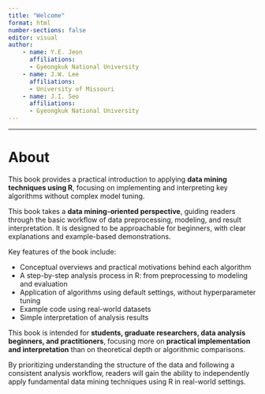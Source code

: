 ```yaml
---
title: "Welcome"
format: html
number-sections: false
editor: visual
author:
    - name: Y.E. Jeon
      affiliations:
      - Gyeongkuk National University
    - name: J.W. Lee
      affiliations:
      - University of Missouri
    - name: J.I. Seo
      affiliations:
      - Gyeongkuk National University
---
```


------------------------------------------------------------------------

# About

This book provides a practical introduction to applying **data mining techniques using R**, focusing on implementing and interpreting key algorithms without complex model tuning.

This book takes a **data mining-oriented perspective**, guiding readers through the basic workflow of data preprocessing, modeling, and result interpretation. It is designed to be approachable for beginners, with clear explanations and example-based demonstrations.

Key features of the book include:

-   Conceptual overviews and practical motivations behind each algorithm
-   A step-by-step analysis process in R: from preprocessing to modeling and evaluation
-   Application of algorithms using default settings, without hyperparameter tuning
-   Example code using real-world datasets
-   Simple interpretation of analysis results

This book is intended for **students, graduate researchers, data analysis beginners, and practitioners**, focusing more on **practical implementation and interpretation** than on theoretical depth or algorithmic comparisons.

By prioritizing understanding the structure of the data and following a consistent analysis workflow, readers will gain the ability to independently apply fundamental data mining techniques using R in real-world settings.
